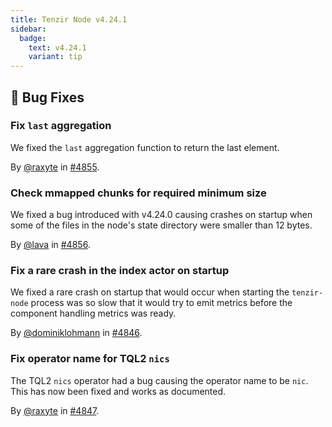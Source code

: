 ```yaml
---
title: Tenzir Node v4.24.1
sidebar:
  badge:
    text: v4.24.1
    variant: tip
---
```


## 🐛 Bug Fixes

### Fix `last` aggregation

We fixed the `last` aggregation function to return the last element.

By [@raxyte](https://github.com/raxyte) in [#4855](https://github.com/tenzir/tenzir/pull/4855).

### Check mmapped chunks for required minimum size

We fixed a bug introduced with v4.24.0 causing crashes on startup when some
of the files in the node's state directory were smaller than 12 bytes.

By [@lava](https://github.com/lava) in [#4856](https://github.com/tenzir/tenzir/pull/4856).

### Fix a rare crash in the index actor on startup

We fixed a rare crash on startup that would occur when starting the
`tenzir-node` process was so slow that it would try to emit metrics before the
component handling metrics was ready.

By [@dominiklohmann](https://github.com/dominiklohmann) in [#4846](https://github.com/tenzir/tenzir/pull/4846).

### Fix operator name for TQL2 `nics`

The TQL2 `nics` operator had a bug causing the operator name to be `nic`.
This has now been fixed and works as documented.

By [@raxyte](https://github.com/raxyte) in [#4847](https://github.com/tenzir/tenzir/pull/4847).